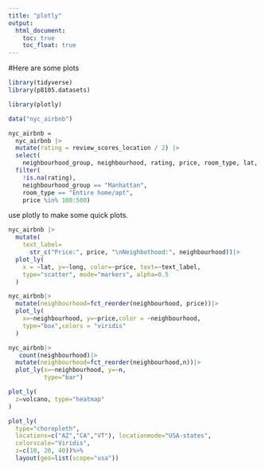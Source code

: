 ```yaml
---
title: "plotly"
output: 
  html_document:
    toc: true
    toc_float: true
---
```

#Here are some plots

```r
library(tidyverse)
library(p8105.datasets)

library(plotly)

```

```r
data("nyc_airbnb")

nyc_airbnb = 
  nyc_airbnb |> 
  mutate(rating = review_scores_location / 2) |>
  select(
    neighbourhood_group, neighbourhood, rating, price, room_type, lat, long) |>
  filter(
    !is.na(rating), 
    neighbourhood_group == "Manhattan",
    room_type == "Entire home/apt",
    price %in% 100:500)
```

use plotly to make some quick plots.

```r
nyc_airbnb |>
  mutate(
    text_label=
      str_c("Price:", price, "\nNeighbothood:", neighbourhood))|>
  plot_ly(
    x = ~lat, y=~long, color=~price, text=~text_label,
    type="scatter", mode="markers", alpha=0.5
  )
```
```r
nyc_airbnb|>
  mutate(neighbourhood=fct_reorder(neighbourhood, price))|>
  plot_ly(
    x=~neighbourhood, y=~price,color = ~neighbourhood,
    type="box",colors = "viridis"
  )
```
```r
nyc_airbnb|>
   count(neighbourhood)|>
  mutate(neighbourhood=fct_reorder(neighbourhood,n))|>
  plot_ly(x=~neighbourhood, y=~n,
          type="bar")
```
```r
plot_ly(
  z=volcano, type="heatmap"
)
```
```r
plot_ly(
  type="choropleth",
  locations=c("AZ","CA","VT"), locationmode="USA-states",
  colorscale="Viridis",
  z=c(10, 20, 40))%>%
  layout(geo=list(scope="usa"))
```




